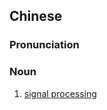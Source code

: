 {{also|信号处理}}
==Chinese==
{{zh-forms|s=信号处理|type=22}}

===Pronunciation===
{{zh-pron
|m=xìnhào chǔlǐ
|c=seon3 hou6 cyu2 lei5
|cat=n
}}

===Noun===
{{zh-noun}}

# [[w:signal processing|signal processing]]